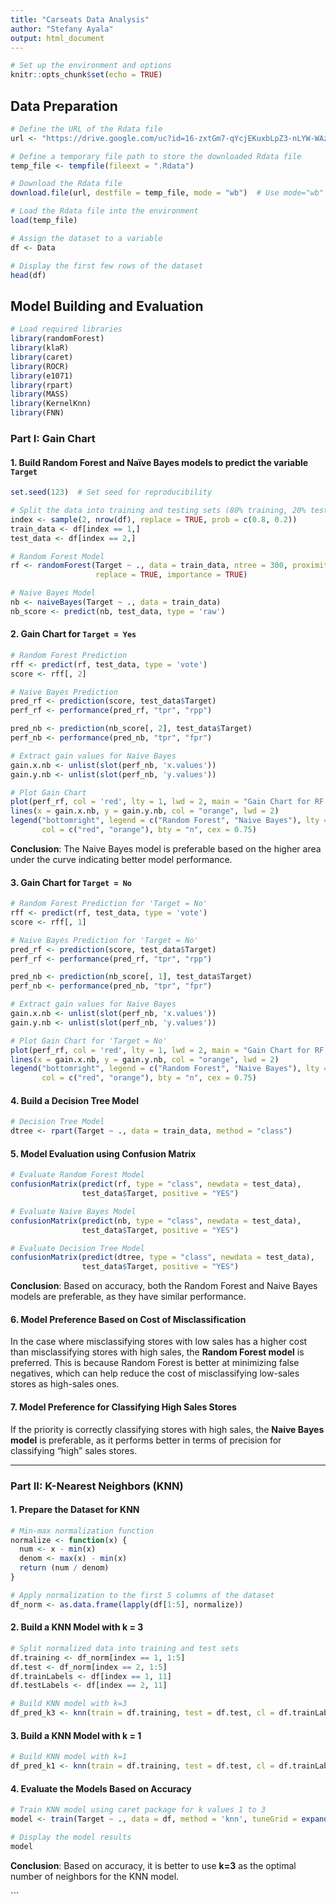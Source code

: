 ---
title: "Carseats Data Analysis"
author: "Stefany Ayala"
output: html_document
---

```{r setup, include=FALSE}
# Set up the environment and options
knitr::opts_chunk$set(echo = TRUE)
```

## Data Preparation

```{r}
# Define the URL of the Rdata file
url <- "https://drive.google.com/uc?id=16-zxtGm7-qYcjEKuxbLpZ3-nLYW-WAzX&export=download"

# Define a temporary file path to store the downloaded Rdata file
temp_file <- tempfile(fileext = ".Rdata")

# Download the Rdata file
download.file(url, destfile = temp_file, mode = "wb")  # Use mode="wb" for binary files

# Load the Rdata file into the environment
load(temp_file)

# Assign the dataset to a variable
df <- Data

# Display the first few rows of the dataset
head(df)
```

## Model Building and Evaluation

```{r, message=FALSE, warning=FALSE}
# Load required libraries
library(randomForest)
library(klaR)
library(caret)
library(ROCR)
library(e1071)
library(rpart)
library(MASS)
library(KernelKnn)
library(FNN)
```

### Part I: Gain Chart

#### 1. Build Random Forest and Naïve Bayes models to predict the variable `Target`

```{r}
set.seed(123)  # Set seed for reproducibility

# Split the data into training and testing sets (80% training, 20% testing)
index <- sample(2, nrow(df), replace = TRUE, prob = c(0.8, 0.2))
train_data <- df[index == 1,]
test_data <- df[index == 2,]

# Random Forest Model
rf <- randomForest(Target ~ ., data = train_data, ntree = 300, proximity = TRUE,
                   replace = TRUE, importance = TRUE)

# Naive Bayes Model
nb <- naiveBayes(Target ~ ., data = train_data)
nb_score <- predict(nb, test_data, type = 'raw')
```

#### 2. Gain Chart for `Target = Yes`

```{r}
# Random Forest Prediction
rff <- predict(rf, test_data, type = 'vote')
score <- rff[, 2]

# Naive Bayes Prediction
pred_rf <- prediction(score, test_data$Target)
perf_rf <- performance(pred_rf, "tpr", "rpp")

pred_nb <- prediction(nb_score[, 2], test_data$Target)
perf_nb <- performance(pred_nb, "tpr", "fpr")

# Extract gain values for Naive Bayes
gain.x.nb <- unlist(slot(perf_nb, 'x.values'))
gain.y.nb <- unlist(slot(perf_nb, 'y.values'))

# Plot Gain Chart
plot(perf_rf, col = 'red', lty = 1, lwd = 2, main = "Gain Chart for RF and Naive Bayes Models")
lines(x = gain.x.nb, y = gain.y.nb, col = "orange", lwd = 2)
legend("bottomright", legend = c("Random Forest", "Naive Bayes"), lty = c(1, 1),
       col = c("red", "orange"), bty = "n", cex = 0.75)
```

**Conclusion**: The Naive Bayes model is preferable based on the higher area under the curve indicating better model performance.

#### 3. Gain Chart for `Target = No`

```{r}
# Random Forest Prediction for 'Target = No'
rff <- predict(rf, test_data, type = 'vote')
score <- rff[, 1]

# Naive Bayes Prediction for 'Target = No'
pred_rf <- prediction(score, test_data$Target)
perf_rf <- performance(pred_rf, "tpr", "rpp")

pred_nb <- prediction(nb_score[, 1], test_data$Target)
perf_nb <- performance(pred_nb, "tpr", "fpr")

# Extract gain values for Naive Bayes
gain.x.nb <- unlist(slot(perf_nb, 'x.values'))
gain.y.nb <- unlist(slot(perf_nb, 'y.values'))

# Plot Gain Chart for 'Target = No'
plot(perf_rf, col = 'red', lty = 1, lwd = 2, main = "Gain Chart for RF and Naive Bayes Models")
lines(x = gain.x.nb, y = gain.y.nb, col = "orange", lwd = 2)
legend("bottomright", legend = c("Random Forest", "Naive Bayes"), lty = c(1, 1),
       col = c("red", "orange"), bty = "n", cex = 0.75)
```

#### 4. Build a Decision Tree Model

```{r}
# Decision Tree Model
dtree <- rpart(Target ~ ., data = train_data, method = "class")
```

#### 5. Model Evaluation using Confusion Matrix

```{r}
# Evaluate Random Forest Model
confusionMatrix(predict(rf, type = "class", newdata = test_data),
                test_data$Target, positive = "YES")

# Evaluate Naive Bayes Model
confusionMatrix(predict(nb, type = "class", newdata = test_data),
                test_data$Target, positive = "YES")

# Evaluate Decision Tree Model
confusionMatrix(predict(dtree, type = "class", newdata = test_data),
                test_data$Target, positive = "YES")
```

**Conclusion**: Based on accuracy, both the Random Forest and Naive Bayes models are preferable, as they have similar performance.

#### 6. Model Preference Based on Cost of Misclassification

In the case where misclassifying stores with low sales has a higher cost than misclassifying stores with high sales, the **Random Forest model** is preferred. This is because Random Forest is better at minimizing false negatives, which can help reduce the cost of misclassifying low-sales stores as high-sales ones.

#### 7. Model Preference for Classifying High Sales Stores

If the priority is correctly classifying stores with high sales, the **Naive Bayes model** is preferable, as it performs better in terms of precision for classifying "high" sales stores.

---

### Part II: K-Nearest Neighbors (KNN)

#### 1. Prepare the Dataset for KNN

```{r}
# Min-max normalization function
normalize <- function(x) {
  num <- x - min(x)
  denom <- max(x) - min(x)
  return (num / denom)
}

# Apply normalization to the first 5 columns of the dataset
df_norm <- as.data.frame(lapply(df[1:5], normalize))
```

#### 2. Build a KNN Model with k = 3

```{r}
# Split normalized data into training and test sets
df.training <- df_norm[index == 1, 1:5]
df.test <- df_norm[index == 2, 1:5]
df.trainLabels <- df[index == 1, 11]
df.testLabels <- df[index == 2, 11]

# Build KNN model with k=3
df_pred_k3 <- knn(train = df.training, test = df.test, cl = df.trainLabels, k = 3, prob = TRUE)
```

#### 3. Build a KNN Model with k = 1

```{r}
# Build KNN model with k=1
df_pred_k1 <- knn(train = df.training, test = df.test, cl = df.trainLabels, k = 1, prob = TRUE)
```

#### 4. Evaluate the Models Based on Accuracy

```{r}
# Train KNN model using caret package for k values 1 to 3
model <- train(Target ~ ., data = df, method = 'knn', tuneGrid = expand.grid(k = 1:3), metric = 'Accuracy')

# Display the model results
model
```

**Conclusion**: Based on accuracy, it is better to use **k=3** as the optimal number of neighbors for the KNN model.

```